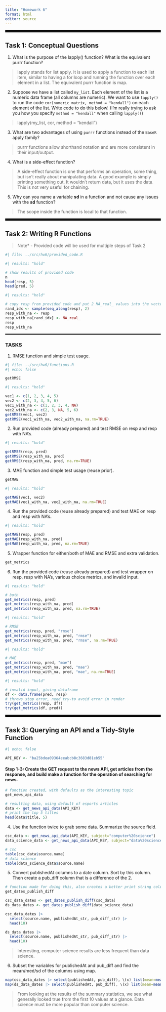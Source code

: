```yaml
---
title: "Homework 6"
format: html
editor: source
---
```


<hr style="border: 3px solid black;" />

## Task 1: Conceptual Questions
1. What is the purpose of the lapply() function? What is the equivalent purrr function?

> lapply stands for list apply. It is used to apply a function to each list item, similar to having a for loop and running the function over each element in a list. The equivalent purrr function is map.

2. Suppose we have a list called `my_list`. Each element of the list is a numeric data frame (all columns are numeric). We want to use `lapply()` to run the code `cor(numeric_matrix, method = "kendall")` on each element of the list. Write code to do this below! (I'm really trying to ask you how you specify `method = "kendall"` when calling `lapply()`)

> lapply(my_list, cor, method = "kendall")

3. What are two advantages of using `purrr` functions instead of the `BaseR` apply family?

> purrr functions allow shorthand notation and are more consistent in their input/output.

4. What is a side-effect function?

> A side-effect function is one that performs an operation, some thing, but isn't really about manipulating data. A good example is simply printing something out. It wouldn't return data, but it uses the data. This is not very useful for chaining.

5. Why can you name a variable **sd** in a function and not cause any issues with the **sd** function?

> The scope inside the function is local to that function.

<hr style="border: 3px solid black;" />

## Task 2: Writing R Functions

> Note* - Provided code will be used for multiple steps of Task 2

```r
#| file: ../src/hw6/provided_code.R
```

```r
#| results: "hold"

# show results of provided code
n
head(resp, 5)
head(pred, 5)
```

```r
#| results: "hold"

# copy resp from provided code and put 2 NA_real_ values into the vector
rand_idx <- sample(seq_along(resp), 2)
resp_with_na <- resp
resp_with_na[rand_idx] <- NA_real_
resp
resp_with_na
```

<hr style="border: 1px solid black;" />

### TASKS

1. RMSE function and simple test usage.
```r
#| file: ../src/hw6/functions.R
#| echo: false
```

```r
getRMSE
```

```r
#| results: "hold"

vec1 <- c(1, 2, 3, 4, 5)
vec2 <- c(2, 3, 4, 5, 6)
vec1_with_na <- c(1, 2, 3, 4, NA)
vec2_with_na <- c(2, 3, NA, 5, 6)
getRMSE(vec1, vec2)
getRMSE(vec1_with_na, vec2_with_na, na.rm=TRUE)
```

2. Run provided code (already prepared) and test RMSE on resp and resp with NA's.


```r
#| results: "hold"

getRMSE(resp, pred)
getRMSE(resp_with_na, pred)
getRMSE(resp_with_na, pred, na.rm=TRUE)
```


3. MAE function and simple test usage (reuse prior).
```r
getMAE
```

```r
#| results: "hold"

getMAE(vec1, vec2)
getMAE(vec1_with_na, vec2_with_na, na.rm=TRUE)
```

4. Run the provided code (reuse already prepared) and test MAE on resp and resp with NA's.
```r
#| results: "hold"

getMAE(resp, pred)
getMAE(resp_with_na, pred)
getMAE(resp_with_na, pred, na.rm=TRUE)
```


5. Wrapper function for either/both of MAE and RMSE and extra validation.
```r
get_metrics
```

6. Run the provided code (reuse already prepared) and test wrapper on resp, resp with NA's, various choice metrics, and invalid input.
```r
#| results: "hold"

# both
get_metrics(resp, pred)
get_metrics(resp_with_na, pred)
get_metrics(resp_with_na, pred, na.rm=TRUE)

```

```r
#| results: "hold"

# RMSE
get_metrics(resp, pred, "rmse")
get_metrics(resp_with_na, pred, "rmse")
get_metrics(resp_with_na, pred, "rmse", na.rm=TRUE)

```

```r
#| results: "hold"

# MAE
get_metrics(resp, pred, "mae")
get_metrics(resp_with_na, pred, "mae")
get_metrics(resp_with_na, pred, "mae", na.rm=TRUE)

```

```r
#| results: "hold"

# invalid input, giving dataframe
df <- data.frame(pred, resp)
# throws stop error, need try-to avoid error in render
try(get_metrics(resp, df))
try(get_metrics(df, pred))
```

<hr style="border: 3px solid black;" />

## Task 3: Querying an API and a Tidy-Style Function

```r
#| echo: false

API_KEY <- "ba25bdea09364eeabcb8c3683d81eb55"
```

#### Step 1-3: Create the GET request to the news API, get articles from the response, and build make a function for the operation of searching for news.

```r
# function created, with defaults as the interesting topic
get_news_api_data
```

```r
# resulting data, using default of esports articles
data <- get_news_api_data(API_KEY)
# print the top 5 titles
head(data$title, 5)
```

4. Use the function twice to grab some data. Summarize the source field.

```r
csc_data <- get_news_api_data(API_KEY, subject="computer%20science")
data_science_data <- get_news_api_data(API_KEY, subject="data%20science")

# csc
table(csc_data$source.name)
# data science
table(data_science_data$source.name)


```

5. Convert publishedAt columns to a date column. Sort by this column. Then create a pub_diff column that is a difference of the 2.

```r
# function made for doing this, also creates a better print string column for the 2
get_dates_publish_diff
```


```r

csc_data_dates <- get_dates_publish_diff(csc_data)
ds_data_dates <- get_dates_publish_diff(data_science_data)

csc_data_dates |>
  select(source.name, publishedAt_str, pub_diff_str) |>
  head(10)

ds_data_dates |>
  select(source.name, publishedAt_str, pub_diff_str) |>
  head(10)
```

> Interesting, computer science results are less frequent than data science.

6. Subset the variables for publishedAt and pub_diff and find the mean/med/sd of the columns using map.

```r
map(csc_data_dates |> select(publishedAt, pub_diff), \(x) list(mean=mean(x, na.rm=TRUE), median=median(x, na.rm=TRUE), sd=sd(x, na.rm=TRUE)))
map(ds_data_dates |> select(publishedAt, pub_diff), \(x) list(mean=mean(x, na.rm=TRUE), median=median(x, na.rm=TRUE), sd=sd(x, na.rm=TRUE)))
```

> From looking at the results of the summary statistics, we see what generally looked true from the first 10 values at a glance. Data science must be more popular than computer science.
